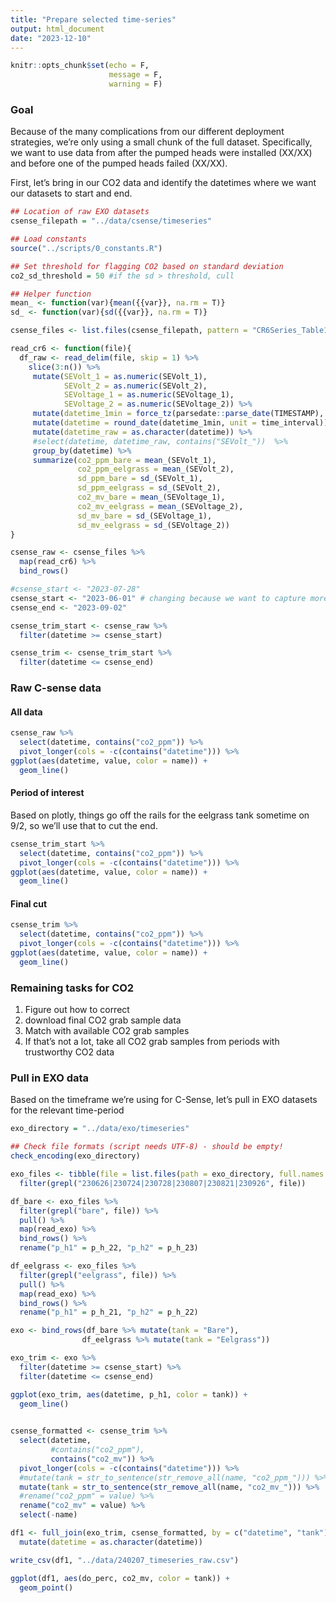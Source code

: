 ```yaml
---
title: "Prepare selected time-series"
output: html_document
date: "2023-12-10"
---
```


```r
knitr::opts_chunk$set(echo = F,
                      message = F,
                      warning = F)
```

### Goal

Because of the many complications from our different deployment strategies, we're only using a small chunk of the full dataset. Specifically, we want to use data from after the pumped heads were installed (XX/XX) and before one of the pumped heads failed (XX/XX).

First, let's bring in our CO2 data and identify the datetimes where we want our datasets to start and end.


```r

## Location of raw EXO datasets
csense_filepath = "../data/csense/timeseries"

## Load constants
source("../scripts/0_constants.R")

```


```r

## Set threshold for flagging CO2 based on standard deviation
co2_sd_threshold = 50 #if the sd > threshold, cull

## Helper function
mean_ <- function(var){mean({{var}}, na.rm = T)}
sd_ <- function(var){sd({{var}}, na.rm = T)}

csense_files <- list.files(csense_filepath, pattern = "CR6Series_Table1", full.names = T)

read_cr6 <- function(file){
  df_raw <- read_delim(file, skip = 1) %>% 
    slice(3:n()) %>% 
     mutate(SEVolt_1 = as.numeric(SEVolt_1), 
            SEVolt_2 = as.numeric(SEVolt_2), 
            SEVoltage_1 = as.numeric(SEVoltage_1), 
            SEVoltage_2 = as.numeric(SEVoltage_2)) %>% 
     mutate(datetime_1min = force_tz(parsedate::parse_date(TIMESTAMP), tzone = common_tz)) %>% 
     mutate(datetime = round_date(datetime_1min, unit = time_interval)) %>% 
     mutate(datetime_raw = as.character(datetime)) %>% 
     #select(datetime, datetime_raw, contains("SEVolt_"))  %>% 
     group_by(datetime) %>% 
     summarize(co2_ppm_bare = mean_(SEVolt_1), 
               co2_ppm_eelgrass = mean_(SEVolt_2),
               sd_ppm_bare = sd_(SEVolt_1), 
               sd_ppm_eelgrass = sd_(SEVolt_2), 
               co2_mv_bare = mean_(SEVoltage_1), 
               co2_mv_eelgrass = mean_(SEVoltage_2),
               sd_mv_bare = sd_(SEVoltage_1), 
               sd_mv_eelgrass = sd_(SEVoltage_2)) 
}

csense_raw <- csense_files %>% 
  map(read_cr6) %>% 
  bind_rows()

#csense_start <- "2023-07-28"
csense_start <- "2023-06-01" # changing because we want to capture more events for correlations
csense_end <- "2023-09-02"

csense_trim_start <- csense_raw %>% 
  filter(datetime >= csense_start)

csense_trim <- csense_trim_start %>% 
  filter(datetime <= csense_end)
```

### Raw C-sense data {.tabset}

#### All data

```r
csense_raw %>% 
  select(datetime, contains("co2_ppm")) %>% 
  pivot_longer(cols = -c(contains("datetime"))) %>% 
ggplot(aes(datetime, value, color = name)) + 
  geom_line()
```

#### Period of interest

Based on plotly, things go off the rails for the eelgrass tank sometime on 9/2, so we'll use that to cut the end.

```r
csense_trim_start %>% 
  select(datetime, contains("co2_ppm")) %>% 
  pivot_longer(cols = -c(contains("datetime"))) %>% 
ggplot(aes(datetime, value, color = name)) + 
  geom_line()
```

#### Final cut

```r
csense_trim %>% 
  select(datetime, contains("co2_ppm")) %>% 
  pivot_longer(cols = -c(contains("datetime"))) %>% 
ggplot(aes(datetime, value, color = name)) + 
  geom_line()
```

###

### Remaining tasks for CO2

1. Figure out how to correct
2. download final CO2 grab sample data
3. Match with available CO2 grab samples
4. If that's not a lot, take all CO2 grab samples from periods with trustworthy CO2 data


### Pull in EXO data

Based on the timeframe we're using for C-Sense, let's pull in EXO datasets for the relevant time-period

```r

exo_directory = "../data/exo/timeseries"

## Check file formats (script needs UTF-8) - should be empty!
check_encoding(exo_directory) 

exo_files <- tibble(file = list.files(path = exo_directory, full.names = T)) %>% 
  filter(grepl("230626|230724|230728|230807|230821|230926", file))

```

```r
df_bare <- exo_files %>% 
  filter(grepl("bare", file)) %>% 
  pull() %>% 
  map(read_exo) %>% 
  bind_rows() %>% 
  rename("p_h1" = p_h_22, "p_h2" = p_h_23)

df_eelgrass <- exo_files %>% 
  filter(grepl("eelgrass", file)) %>% 
  pull() %>% 
  map(read_exo) %>% 
  bind_rows() %>% 
  rename("p_h1" = p_h_21, "p_h2" = p_h_22)

exo <- bind_rows(df_bare %>% mutate(tank = "Bare"), 
                df_eelgrass %>% mutate(tank = "Eelgrass")) 

exo_trim <- exo %>% 
  filter(datetime >= csense_start) %>% 
  filter(datetime <= csense_end)

ggplot(exo_trim, aes(datetime, p_h1, color = tank)) + 
  geom_line()
  

```

```r

csense_formatted <- csense_trim %>% 
  select(datetime, 
         #contains("co2_ppm"), 
         contains("co2_mv")) %>% 
  pivot_longer(cols = -c(contains("datetime"))) %>% 
  #mutate(tank = str_to_sentence(str_remove_all(name, "co2_ppm_"))) %>% 
  mutate(tank = str_to_sentence(str_remove_all(name, "co2_mv_"))) %>% 
  #rename("co2_ppm" = value) %>% 
  rename("co2_mv" = value) %>% 
  select(-name)

df1 <- full_join(exo_trim, csense_formatted, by = c("datetime", "tank")) %>% 
  mutate(datetime = as.character(datetime))

write_csv(df1, "../data/240207_timeseries_raw.csv")
```

```r
ggplot(df1, aes(do_perc, co2_mv, color = tank)) + 
  geom_point()
```


